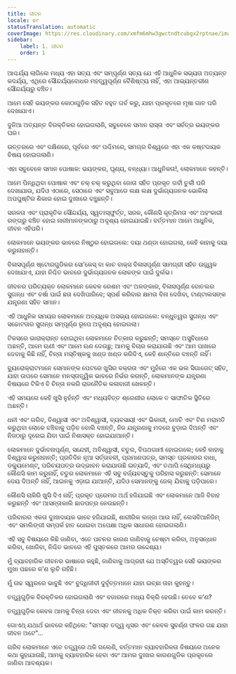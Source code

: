 ```yaml
---
title: ଜୀବନ
locale: or
statusTranslation: automatic
coverImage: https://res.cloudinary.com/xmfm6mhw3gwctndtcubgx2rptnae/image/upload/v1741354419/small_cover_la_gran_rebelion_28716e29d2.webp
sidebar:
    label: 1. ଜୀବନ
    order: 1
---
```

ଆଶ୍ଚର୍ଯ୍ୟ ଲାଗିଲେ ମଧ୍ୟ ଏହା ସତ୍ୟ ଏବଂ ସମ୍ପୂର୍ଣ୍ଣ ସତ୍ୟ ଯେ ଏହି ଆଧୁନିକ ସଭ୍ୟତା ଅତ୍ୟନ୍ତ କଦର୍ଯ୍ୟ, ଏଥିରେ ସୌନ୍ଦର୍ଯ୍ୟବୋଧର ମହତ୍ତ୍ୱପୂର୍ଣ୍ଣ ବୈଶିଷ୍ଟ୍ୟ ନାହିଁ, ଏହା ଆଭ୍ୟନ୍ତରୀଣ ସୌନ୍ଦର୍ଯ୍ୟରୁ ବଞ୍ଚିତ।

ଆମେ ସେହି ଭୟଙ୍କର କୋଠାଗୁଡ଼ିକ ସହିତ ବହୁତ ଗର୍ବ କରୁ, ଯାହା ପ୍ରକୃତରେ ମୂଷା ଗାତ ପରି ଦେଖାଯାଏ।

ଦୁନିଆ ଅତ୍ୟନ୍ତ ବିରକ୍ତିକର ହୋଇଗଲାଣି, ସବୁବେଳେ ସମାନ ରାସ୍ତା ଏବଂ ସର୍ବତ୍ର ଭୟଙ୍କର ଘର।

ଉତ୍ତରରେ ଏବଂ ଦକ୍ଷିଣରେ, ପୂର୍ବରେ ଏବଂ ପଶ୍ଚିମରେ, ସମଗ୍ର ବିଶ୍ୱରେ ଏହା ଏକ କଷ୍ଟଦାୟକ ବିଷୟ ହୋଇଗଲାଣି।

ଏହା ସବୁବେଳେ ସମାନ ପୋଷାକ: ଭୟଙ୍କର, ଘୃଣ୍ୟ, ବନ୍ଧ୍ୟା। ଆଧୁନିକତା!, ଲୋକମାନେ କହନ୍ତି।

ଆମେ ପିନ୍ଧିଥିବା ପୋଷାକ ଏବଂ ଚକ୍ ଚକ୍ କରୁଥିବା ଜୋତା ସହିତ ପ୍ରକୃତ ଗର୍ବୀ ତୁର୍କୀ ପରି ଦେଖାଯାଉ, ଯଦିଓ ଏଠାରେ, ସେଠାରେ ଏବଂ ସବୁଆଡେ ଲକ୍ଷ ଲକ୍ଷ ଦୁର୍ଭାଗ୍ୟଜନକ ଭୋକିଲା ଅପପୁଷ୍ଟିର ଶିକାର ହୋଇ ଦୁଃଖରେ ବଞ୍ଚୁଛନ୍ତି।

ସରଳତା ଏବଂ ପ୍ରାକୃତିକ ସୌନ୍ଦର୍ଯ୍ୟ, ସ୍ୱତଃସ୍ଫୁର୍ତ୍ତ, ସରଳ, କୌଣସି କୃତ୍ରିମତା ଏବଂ ଅହଂକାରୀ ରଙ୍ଗରୁ ବଞ୍ଚିତ ହୋଇ ନାରୀମାନଙ୍କଠାରୁ ଅଦୃଶ୍ୟ ହୋଇଯାଇଛି। ବର୍ତ୍ତମାନ ଆମେ ଆଧୁନିକ, ଜୀବନ ଏହିପରି।

ଲୋକମାନେ ଭୟଙ୍କର ଭାବରେ ନିଷ୍ଠୁର ହୋଇଗଲେ: ଦୟା ଥଣ୍ଡା ହୋଇଗଲା, କେହି କାହାକୁ ଦୟା କରୁନାହାନ୍ତି।

ବିଳାସପୂର୍ଣ୍ଣ ଷ୍ଟୋରଗୁଡିକର ସୋ’କେସ୍ ବା କାଚ ବାକ୍ସ ବିଳାସପୂର୍ଣ୍ଣ ସାମଗ୍ରୀ ସହିତ ଉଜ୍ଜ୍ୱଳ ଦେଖାଯାଏ, ଯାହା ନିଶ୍ଚିତ ଭାବରେ ଦୁର୍ଭାଗ୍ୟଜନକ ଲୋକଙ୍କ ପାଇଁ ଦୁର୍ଲଭ।

ଜୀବନର ପରିତ୍ୟକ୍ତ ଲୋକମାନେ କେବଳ ରେଶମ ଏବଂ ଅଳଙ୍କାର, ବିଳାସପୂର୍ଣ୍ଣ ବୋତଲର ସୁଗନ୍ଧ ଏବଂ ବର୍ଷା ପାଇଁ ଛତା ଦେଖିପାରିବେ; ସ୍ପର୍ଶ କରିବାର କ୍ଷମତା ବିନା ଦେଖିବା, ଟାଣ୍ଟାଲସଙ୍କ ଯନ୍ତ୍ରଣା ସହିତ ସମାନ।

ଏହି ଆଧୁନିକ ସମୟର ଲୋକମାନେ ଅତ୍ୟଧିକ ଅସଭ୍ୟ ହୋଇଗଲେ: ବନ୍ଧୁତ୍ୱର ସୁଗନ୍ଧ ଏବଂ ସଚ୍ଚୋଟତାର ସୁଗନ୍ଧ ସମ୍ପୂର୍ଣ୍ଣ ରୂପେ ଅଦୃଶ୍ୟ ହୋଇଗଲା।

ଟିକସରେ ଭାରାକ୍ରାନ୍ତ ହୋଇଥିବା ଲୋକମାନେ ଚିତ୍କାର କରୁଛନ୍ତି; ସମସ୍ତେ ଅସୁବିଧାରେ ଅଛନ୍ତି, ଆମେ ଋଣୀ ଏବଂ ଆମେ ଋଣ ଦେଉଛୁ; ଆମକୁ ବିଚାର କରାଯାଉଛି ଏବଂ ଆମ ପାଖରେ ଦେବାକୁ କିଛି ନାହିଁ, ଚିନ୍ତା ମସ୍ତିଷ୍କକୁ ଖଣ୍ଡ ଖଣ୍ଡ କରିଦିଏ, କେହି ଶାନ୍ତିରେ ବଞ୍ଚନ୍ତି ନାହିଁ।

ବ୍ୟୁରୋକ୍ରାଟମାନେ ସେମାନଙ୍କ ପେଟରେ ଖୁସିର ବକ୍ରତା ଏବଂ ମୁହଁରେ ଏକ ଭଲ ସିଗାରେଟ୍ ସହିତ, ଯାହା ଉପରେ ସେମାନେ ମନସ୍ତାତ୍ତ୍ୱିକ ଭାବରେ ନିର୍ଭର କରନ୍ତି, ଲୋକମାନଙ୍କ ଯନ୍ତ୍ରଣା ବିଷୟରେ ଟିକିଏ ବି ଚିନ୍ତା ନକରି ରାଜନୈତିକ କଳାବାଜୀ ଖେଳନ୍ତି।

ଏହି ସମୟରେ କେହି ଖୁସି ନୁହଁନ୍ତି ଏବଂ ମଧ୍ୟବିତ୍ତ ଶ୍ରେଣୀର ଲୋକେ ତ ସାଙ୍ଘାତିକ ସ୍ଥିତିରେ ଅଛନ୍ତି।

ଧନୀ ଏବଂ ଗରିବ, ବିଶ୍ୱାସୀ ଏବଂ ଅବିଶ୍ୱାସୀ, ବ୍ୟବସାୟୀ ଏବଂ ଭିକାରୀ, ମୋଚି ଏବଂ ଟିଣ ମରାମତି କରୁଥିବା ଲୋକେ ବଞ୍ଚିବାକୁ ପଡ଼ିବ ବୋଲି ବଞ୍ଚନ୍ତି, ନିଜ ଯନ୍ତ୍ରଣାକୁ ମଦରେ ବୁଡ଼ାଇ ଦିଅନ୍ତି ଏବଂ ନିଜଠାରୁ ଦୂରେଇ ଯିବା ପାଇଁ ନିଶାସକ୍ତ ହୋଇଯାଆନ୍ତି।

ଲୋକମାନେ ଦୁର୍ଭାବନାପୂର୍ଣ୍ଣ, ସନ୍ଦେହୀ, ଅବିଶ୍ୱାସୀ, ଚତୁର, ବିପଥଗାମୀ ହୋଇଗଲେ; କେହି କାହାକୁ ବିଶ୍ୱାସ କରୁନାହାନ୍ତି; ପ୍ରତିଦିନ ନୂଆ ସର୍ତ୍ତାବଳୀ, ପ୍ରମାଣପତ୍ର, ସମସ୍ତ ପ୍ରକାରର ବାଧା, ଡକ୍ୟୁମେଣ୍ଟ୍, ପରିଚୟପତ୍ର ଉଦ୍ଭାବନ କରାଯାଉଛି ଇତ୍ୟାଦି, ଏବଂ ତଥାପି ସେଥିମଧ୍ୟରୁ କୌଣସି କାମ କରୁନାହିଁ, ଚତୁର ଲୋକମାନେ ଏହି ସବୁ ବର୍ଜ୍ୟବସ୍ତୁକୁ ପରିହାସ କରୁଛନ୍ତି: ସେମାନେ ଦେୟ ଦିଅନ୍ତି ନାହିଁ, ଆଇନକୁ ଏଡ଼ାଇ ଯାଆନ୍ତି, ଯଦିଓ ସେମାନଙ୍କୁ ଜେଲ୍ ଯିବାକୁ ପଡ଼ିପାରେ।

କୌଣସି ଚାକିରି ଖୁସି ଦିଏ ନାହିଁ; ପ୍ରକୃତ ପ୍ରେମର ଅର୍ଥ ହଜିଯାଇଛି ଏବଂ ଲୋକମାନେ ଆଜି ବିବାହ କରୁଛନ୍ତି ଏବଂ ଆସନ୍ତାକାଲି ଛାଡପତ୍ର ନେଉଛନ୍ତି।

ପରିବାରର ଏକତା ଦୁଃଖଦାୟକ ଭାବେ ହଜିଯାଇଛି, ଶାରୀରିକ ଲଜ୍ଜା ଆଉ ନାହିଁ, ଲେସବିଆନିଜିମ୍ ଏବଂ ସମଲିଙ୍ଗୀ ସମ୍ପର୍କ ହାତ ଧୋଇବା ଅପେକ୍ଷା ଅଧିକ ସାଧାରଣ ହୋଇଗଲାଣି।

ଏହି ସବୁ ବିଷୟରେ କିଛି ଜାଣିବା, ଏତେ ପଚନର କାରଣ ଜାଣିବାକୁ ଚେଷ୍ଟା କରିବା, ଅନୁସନ୍ଧାନ କରିବା, ଖୋଜିବା, ନିଶ୍ଚିତ ଭାବରେ ଏହି ପୁସ୍ତକରେ ଆମର ଉଦ୍ଦେଶ୍ୟ।

ମୁଁ ବ୍ୟାବହାରିକ ଜୀବନର ଭାଷାରେ କହୁଛି, ଜାଣିବାକୁ ଆଗ୍ରହୀ ଯେ ଅସ୍ତିତ୍ୱର ସେହି ଭୟଙ୍କର ମୁଖା ପଛରେ କ’ଣ ଲୁଚି ରହିଛି।

ମୁଁ ଉଚ୍ଚ ସ୍ୱରରେ ଭାବୁଛି ଏବଂ ବୁଦ୍ଧିଜୀବୀ ଦୁର୍ବୃତ୍ତମାନେ ଯାହା ଇଚ୍ଛା ତାହା କୁହନ୍ତୁ।

ତତ୍ତ୍ୱଗୁଡ଼ିକ ବିରକ୍ତିକର ହୋଇଗଲାଣି ଏବଂ ବଜାରରେ ମଧ୍ୟ ବିକ୍ରି ହେଉଛି। ତେବେ କ’ଣ?

ତତ୍ତ୍ୱଗୁଡ଼ିକ କେବଳ ଆମକୁ ଚିନ୍ତା ଦେବା ଏବଂ ଜୀବନକୁ ଅଧିକ ତିକ୍ତ କରିବା ପାଇଁ କାମ କରନ୍ତି।

ଗୋଏଥ୍ ଯଥାର୍ଥ ଭାବରେ କହିଥିଲେ: "ସମସ୍ତ ତତ୍ତ୍ୱ ଧୂସର ଏବଂ କେବଳ ସୁବର୍ଣ୍ଣ ଫଳର ଗଛ ଯାହା ଜୀବନ ଅଟେ"...

ଗରିବ ଲୋକମାନେ ଏତେ ତତ୍ତ୍ୱରେ ଥକି ଗଲେଣି, ବର୍ତ୍ତମାନ ବ୍ୟାବହାରିକତା ବିଷୟରେ ଅନେକ କଥା କୁହାଯାଉଛି, ଆମକୁ ବ୍ୟାବହାରିକ ହେବା ଏବଂ ଆମର ଦୁଃଖର କାରଣଗୁଡିକ ପ୍ରକୃତରେ ଜାଣିବା ଆବଶ୍ୟକ।

